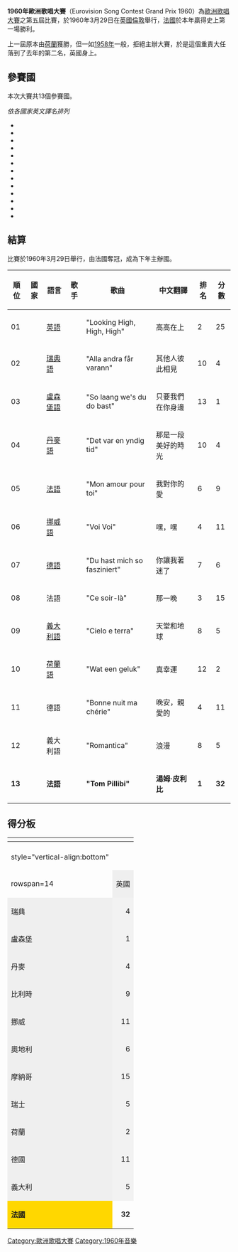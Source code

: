 {{Infobox 歐洲歌唱大賽
|name                = 1960年歐洲歌唱大賽
|image               = 
|final               = 1960年3月29日
|presenters          = {{link-en|凱特·波伊爾|Katie Boyle}}
|conductor           = {{link-en|艾瑞克·羅賓斯 (指揮家)|Eric Robinson (conductor)|艾瑞克·羅賓斯}}
|director            = {{link-en|因尼斯·勞埃德|Innes Lloyd}}
|host                = {{flagicon|UK}} [[BBC|BBC]]
|venue               = [[英國|英國]][[倫敦|倫敦]]<br />[[皇家節日音樂廳|皇家節日音樂廳]]
|winner              = {{flag|France}}<br />《湯姆·皮利比》<br />''Tom Pillibi''
|vote                = 每個國家有十名評審員，每人有一分可以給予最喜愛的歌。
|entries             = 13
|debut               = {{flag|Norway}}
|return              = {{flag|Luxembourg}}
|withdraw            = 無
|null                = 
|interval            = 
|opening             = 
|con  = 歐洲歌唱大賽
|pre  = 1959
|nex  = 1961
}}
'''1960年歐洲歌唱大賽'''（Eurovision Song Contest Grand Prix 1960）為[[歐洲歌唱大賽|歐洲歌唱大賽]]之第五屆比賽，於1960年3月29日在[[英國|英國]][[倫敦|倫敦]]舉行，[[法國|法國]]於本年贏得史上第一場勝利。

上一屆原本由[[荷蘭|荷蘭]]獲勝，但{{le|荷蘭廣播聯盟|Nederlandse Omroep Stichting}}一如[[1958年歐洲歌唱大賽|1958年]]一般，拒絕主辦大賽，於是這個重責大任落到了去年的第二名，英國身上。

== 參賽國 ==
{{Stack|[[File:ESC_1960_Map.svg|thumb]]}}
本次大賽共13個參賽國。

''依各國家英文譯名排列''
*{{flag|Austria}}
*{{flag|Belgium}}
*{{flag|Denmark}}
*{{flag|France}}
*{{flag|Germany}}
*{{flag|Italy}}
*{{flag|Luxembourg}}
*{{flag|Monaco}}
*{{flag|Netherlands}}
*{{flag|Norway}}
*{{flag|Sweden}}
*{{flag|Switzerland}}
*{{flag|United Kingdom}}

== 結算 ==
比賽於1960年3月29日舉行，由法國奪冠，成為下年主辦國。

{| class="sortable wikitable" style="width:100%;"
|- style="background:#ccc;"
! 順位
! 國家
! 語言
! 歌手
! 歌曲
! 中文翻譯
! 排名
! 分數
|-
| 01 || {{Esc|United Kingdom}} || [[英語|英語]] || {{link-en|布萊恩·強森|Bryan Johnson(singer)}} || "Looking High, High, High" || 高高在上 || 2 || 25
|-
| 02 || {{Esc|Sweden}} || [[瑞典語|瑞典語]] || {{link-en|西爾·馬爾克維斯特|Siw Malmkvist}} || "Alla andra får varann" || 其他人彼此相見 || 10 || 4
|-
| 03 || {{Esc|Luxembourg}} || [[盧森堡語|盧森堡語]] || {{link-en|卡米洛·費爾根|Camillo Felgen}} || "So laang we's du do bast" || 只要我們在你身邊 || 13 || 1
|-
| 04 || {{Esc|Denmark}} || [[丹麥語|丹麥語]] || {{link-en|凱蒂·波格|Katy Bødtger}} || "Det var en yndig tid" || 那是一段美好的時光 || 10 || 4
|-
| 05 || {{Esc|Belgium}} || [[法語|法語]] || {{link-en|弗德·勒克萊爾|Fud Leclerc}} || "Mon amour pour toi" || 我對你的愛 || 6 || 9
|-
| 06 || {{Esc|Norway}} || [[挪威語|挪威語]] || {{link-en|諾拉·布羅克斯特|Nora Brockstedt}} || "Voi Voi" || 嘿，嘿 || 4 || 11
|-
| 07 || {{Esc|Austria}} || [[德語|德語]] || {{link-en|哈里·溫特|Harry Winter}} || "Du hast mich so fasziniert" || 你讓我著迷了 || 7 || 6
|-
| 08 || {{Esc|Monaco}} || 法語 || {{link-en|弗朗索瓦·德格勒|François Deguelt}} || "Ce soir-là" || 那一晚 || 3 || 15
|-
| 09 || {{Esc|Switzerland}} || [[義大利語|義大利語]] || {{link-en|安妮塔·特拉維西|Anita Traversi}} || "Cielo e terra" || 天堂和地球 || 8 || 5
|-
| 10 || {{Esc|Netherlands}} || [[荷蘭語|荷蘭語]] || {{link-en|魯迪·卡雷爾|Rudi Carrell}} || "Wat een geluk" || 真幸運 || 12 || 2
|-
| 11 || {{Esc|Germany}} || 德語 || {{link-en|溫·霍普|Wyn Hoop}} || "Bonne nuit ma chérie" || 晚安，親愛的 || 4 || 11
|-
| 12 || {{Esc|Italy}} || 義大利語 || {{link-en|雷納托·拉塞爾|Renato Rascel}} || "Romantica" || 浪漫 || 8 || 5
|- bgcolor=gold
| '''13''' || '''{{Esc|France}}''' || '''法語''' || '''{{link-en|賈奎琳·博耶|Jacqueline Boyer}}''' || '''"Tom Pillibi"''' || '''湯姆·皮利比''' || '''1''' || '''32'''
|}

==得分板==
{|class="wikitable" style="text-align:center; font-size: 100%"
!colspan=2 rowspan=2 |
!colspan=14|結果
|-
|-
! style="vertical-align:bottom" {{vert header|nb=1|投票果}}
! {{vert header|nb=1|法國}}
! {{vert header|nb=1|義大利}}
! {{vert header|nb=1|德國}}
! {{vert header|nb=1|荷蘭}}
! {{vert header|nb=1|瑞士}}
! {{vert header|nb=1|摩納哥}}
! {{vert header|nb=1|奧地利}}
! {{vert header|nb=1|挪威}}
! {{vert header|nb=1|比利時}}
! {{vert header|nb=1|丹麥}}
! {{vert header|nb=1|盧森堡}}
! {{vert header|nb=1|瑞典}}
! {{vert header|nb=1|英國}}
|-
!rowspan=14 {{vert header|va=middle|參賽國}}
| style="text-align:left; background-color:#efefef"| 英國 || style="text-align:right; background:#f2f2f2;" | 25 ||  || 2 || 1 || 5 || 4 || 1 || 3 || 2 || 1 ||  || 5 || 1 || style="text-align:left; background-color:#aaa"|
|-
| style="text-align:left; background-color:#efefef"| 瑞典 || style="text-align:right; background:#f2f2f2;" | 4 || 2 || 1 ||  || 1 ||  ||  ||  ||  ||  ||  ||  ||  style="text-align:left; background-color:#aaa"| ||
|-
| style="text-align:left; background-color:#efefef"| 盧森堡 || style="text-align:right; background:#f2f2f2;" | 1 ||  || 1 ||  ||  ||  ||  ||  ||  ||  ||  || style="text-align:left; background-color:#aaa"| ||  ||
|-
| style="text-align:left; background-color:#efefef"| 丹麥 || style="text-align:right; background:#f2f2f2;" | 4 ||  ||  ||  ||  ||  ||  ||  || 2 ||  || style="text-align:left; background-color:#aaa"| || 1 ||  || 1
|-
| style="text-align:left; background-color:#efefef"| 比利時 || style="text-align:right; background:#f2f2f2;" | 9 ||  || 3 || 1 ||  ||  ||  || 1 ||  || style="text-align:left; background-color:#aaa"| ||  ||  || 4 ||
|-
| style="text-align:left; background-color:#efefef"| 挪威 || style="text-align:right; background:#f2f2f2;" | 11 || 1 ||  ||  || 1 || 4 ||  || 1 || style="text-align:left; background-color:#aaa"| || 1 || 2 ||  ||  || 1
|-
| style="text-align:left; background-color:#efefef"| 奧地利 || style="text-align:right; background:#f2f2f2;" | 6 ||  || 1 ||  ||  ||  ||  || style="text-align:left; background-color:#aaa"| ||  || 1 || 2 ||  ||  || 2
|-
| style="text-align:left; background-color:#efefef"| 摩納哥 || style="text-align:right; background:#f2f2f2;" | 15 || 3 ||  || 7 ||  || 1 || style="text-align:left; background-color:#aaa"| ||  ||  ||  || 2 || 1 ||  || 1
|-
| style="text-align:left; background-color:#efefef"| 瑞士 || style="text-align:right; background:#f2f2f2;" | 5 ||  || 1 ||  ||  || style="text-align:left; background-color:#aaa"| ||  || 2 || 1 ||  ||  || 1 ||  ||
|-
| style="text-align:left; background-color:#efefef"| 荷蘭 || style="text-align:right; background:#f2f2f2;" | 2 ||  || 1 ||  || style="text-align:left; background-color:#aaa"| ||  ||  ||  ||  || 1 ||  ||  ||  ||
|-
| style="text-align:left; background-color:#efefef"| 德國 || style="text-align:right; background:#f2f2f2;" | 11 || 4 ||  || style="text-align:left; background-color:#aaa"| ||  ||  || 2 || 2 ||  || 2 ||  ||  || 1 ||
|-
| style="text-align:left; background-color:#efefef"| 義大利 || style="text-align:right; background:#f2f2f2;" | 5 ||  || style="text-align:left; background-color:#aaa"| ||  || 1 ||  || 2 ||  ||  || 1 ||  || 1 ||  ||
|- bgcolor="gold"
| style="text-align:left; background-color:gold" | '''法國''' || style="text-align:right;" | '''32''' || style="text-align:left; background-color:#aaa" | ||  || 1 || 2 || 1 || 5 || 1 || 5 || 3 || 4 || 1 || 4 || 5
|}

{{歐洲歌唱大賽}}

[[Category:歐洲歌唱大賽|Category:歐洲歌唱大賽]]
[[Category:1960年音樂|Category:1960年音樂]]